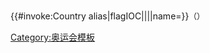 {{#invoke:Country alias|flagIOC|{{{1}}}|{{{2|}}}||name={{{name|}}}}}<span style="font-size:90%;">（{{trim|{{{1}}}}}）</span><noinclude>{{documentation}}[[Category:奥运会模板]]</noinclude>